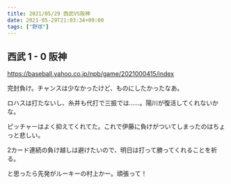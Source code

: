 ```yaml
---
title: 2021/05/29 西武VS阪神
date: 2021-05-29T21:03:34+09:00
tags: ["野球"]
---
```


## 西武 1 - 0 阪神

https://baseball.yahoo.co.jp/npb/game/2021000415/index

完封負け。チャンスは少なかったけど、ものにしたかったなあ。

ロハスは打たないし、糸井も代打で三振では……。陽川が復活してくれないかな。

ピッチャーはよく抑えてくれてた。これで伊藤に負けがついてしまったのはちょっと悲しい。

2カード連続の負け越しは避けたいので、明日は打って勝ってくれることを祈る。

と思ったら先発がルーキーの村上かー。頑張って！